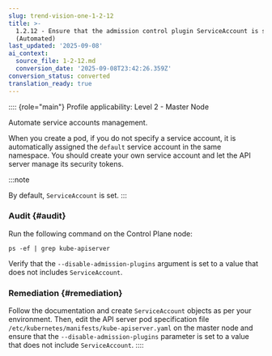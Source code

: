 ```yaml
---
slug: trend-vision-one-1-2-12
title: >-
  1.2.12 - Ensure that the admission control plugin ServiceAccount is set
  (Automated)
last_updated: '2025-09-08'
ai_context:
  source_file: 1-2-12.md
  conversion_date: '2025-09-08T23:42:26.359Z'
conversion_status: converted
translation_ready: true
---
```


:::: {role="main"}
Profile applicability: Level 2 - Master Node

Automate service accounts management.

When you create a pod, if you do not specify a service account, it is automatically assigned the `default` service account in the same namespace. You should create your own service account and let the API server manage its security tokens.

:::note

By default, `ServiceAccount` is set.
:::

### Audit {#audit}

Run the following command on the Control Plane node:

``` codeblock
ps -ef | grep kube-apiserver
```

Verify that the `--disable-admission-plugins` argument is set to a value that does not includes `ServiceAccount`.

### Remediation {#remediation}

Follow the documentation and create `ServiceAccount` objects as per your environment. Then, edit the API server pod specification file` /etc/kubernetes/manifests/kube-apiserver.yaml` on the master node and ensure that the `--disable-admission-plugins` parameter is set to a value that does not include `ServiceAccount`.
::::
